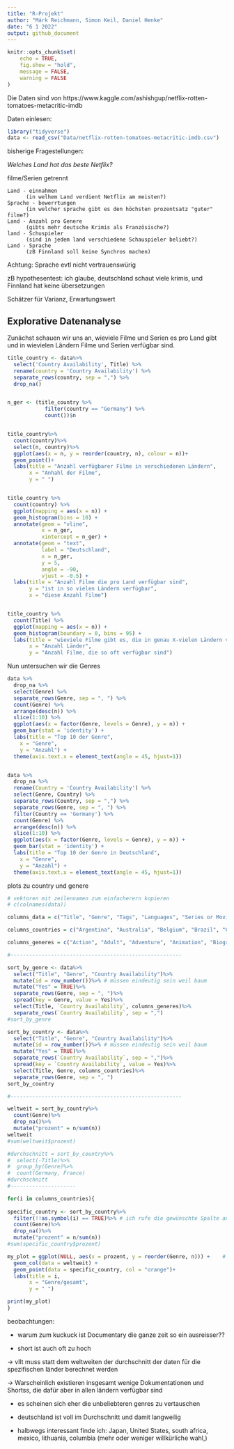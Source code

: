 ```yaml
---
title: "R-Projekt"
author: "Márk Reichmann, Simon Keil, Daniel Henke"
date: "6 1 2022"
output: github_document
---
```


```r
knitr::opts_chunk$set(
	echo = TRUE,
	fig.show = "hold",
	message = FALSE,
	warning = FALSE
)
```

Die Daten sind von
https://www.kaggle.com/ashishgup/netflix-rotten-tomatoes-metacritic-imdb

Daten einlesen:
```r
library("tidyverse")
data <- read_csv("Data/netflix-rotten-tomatoes-metacritic-imdb.csv")
```

bisherige Fragestellungen:

_Welches Land hat das beste Netflix?_

filme/Serien getrennt

    Land - einnahmen
          (in welhem Land verdient Netflix am meisten?)
    Sprache - bewerrtungen 
          (in welcher sprache gibt es den höchsten prozentsatz "guter" filme?)
    Land - Anzahl pro Genere
          (gibts mehr deutsche Krimis als Französische?)
    land - Schuspieler
          (sind in jedem land verschiedene Schauspieler beliebt?)
    Land - Sprache 
          (zB Finnland soll keine Synchros machen)
    
Achtung: Sprache evtl nicht vertrauenswürig


zB hypothesentest: ich glaube, deutschland schaut viele krimis, und Finnland hat keine übersetzungen

Schätzer für Varianz, Erwartungswert

## Explorative Datenanalyse

Zunächst schauen wir uns an, wieviele Filme und Serien es pro Land gibt und in wievielen Ländern Filme und Serien verfügbar sind. 
```r
title_country <- data%>%
  select('Country Availability', Title) %>% 
  rename(country = 'Country Availability') %>% 
  separate_rows(country, sep = ",") %>% 
  drop_na()


n_ger <- (title_country %>%
            filter(country == "Germany") %>%
            count())$n


title_country%>%
  count(country)%>%
  select(n, country)%>%
  ggplot(aes(x = n, y = reorder(country, n), colour = n))+
  geom_point()+
  labs(title = "Anzahl verfügbarer Filme in verschiedenen Ländern",
       x = "Anhahl der Filme", 
       y = " ")


title_country %>%
  count(country) %>% 
  ggplot(mapping = aes(x = n)) +
  geom_histogram(bins = 10) +
  annotate(geom = "vline",
           x = n_ger,
           xintercept = n_ger) +
  annotate(geom = "text",
           label = "Deutschland",
           x = n_ger,
           y = 5,
           angle = -90,
           vjust = -0.5) +
  labs(title = "Anzahl Filme die pro Land verfügbar sind",
       y = "ist in so vielen Ländern verfügbar",
       x = "diese Anzahl Filme")


title_country %>% 
  count(Title) %>%
  ggplot(mapping = aes(x = n)) +
  geom_histogram(boundary = 0, bins = 95) +
  labs(title = "wieviele Filme gibt es, die in genau X-vielen Ländern verfügbar sind?",
       x = "Anzahl Länder",
       y = "Anzahl Filme, die so oft verfügbar sind")

```
Nun untersuchen wir die Genres
```r
data %>% 
  drop_na %>% 
  select(Genre) %>%
  separate_rows(Genre, sep = ", ") %>%
  count(Genre) %>% 
  arrange(desc(n)) %>% 
  slice(1:10) %>% 
  ggplot(aes(x = factor(Genre, levels = Genre), y = n)) +
  geom_bar(stat = 'identity') +
  labs(title = "Top 10 der Genre",
    x = "Genre",
    y = "Anzahl") +
  theme(axis.text.x = element_text(angle = 45, hjust=1))


data %>% 
  drop_na %>% 
  rename(Country = 'Country Availability') %>% 
  select(Genre, Country) %>%
  separate_rows(Country, sep = ",") %>%
  separate_rows(Genre, sep = ", ") %>%
  filter(Country == 'Germany') %>% 
  count(Genre) %>% 
  arrange(desc(n)) %>% 
  slice(1:10) %>% 
  ggplot(aes(x = factor(Genre, levels = Genre), y = n)) +
  geom_bar(stat = 'identity') +
  labs(title = "Top 10 der Genre in Deutschland",
    x = "Genre",
    y = "Anzahl") +
  theme(axis.text.x = element_text(angle = 45, hjust=1))
```


plots zu country und genere
```r
# vektoren mit zeilennamen zum einfacherern kopieren
# c(colnames(data))

columns_data = c("Title", "Genre", "Tags", "Languages", "Series or Movie", "Hidden Gem Score", "Country Availability", "Runtime", "Director", "Writer", "Actors", "View Rating", "IMDb Score", "Rotten Tomatoes Score", "Metacritic Score", "Awards Received", "Awards Nominated For", "Boxoffice", "Release Date", "Netflix Release Date", "Production House", "Netflix Link", "IMDb Link", "Summary", "IMDb Votes", "Image", "Poster", "TMDb Trailer", "Trailer Site")

columns_countries = c("Argentina", "Australia", "Belgium", "Brazil", "Canada", "Colombia", "Czech Republic", "France", "Germany", "Greece", "Hong Kong", "Hungary", "Iceland", "India", "Israel", "Italy", "Japan", "Lithuania", "Malaysia", "Mexico", "Netherlands", "Poland", "Portugal", "Romania", "Russia", "Singapore", "Slovakia", "South Africa", "South Korea", "Spain", "Sweden", "Switzerland", "Thailand", "Turkey", "United Kingdom", "United States")

columns_generes = c("Action", "Adult", "Adventure", "Animation", "Biography", "Comedy", "Crime", "Documentary", "Drama", "Family", "Fantasy", "Film-Noir", "Game-Show", "History", "Horror", "Music", "Musical", "Mystery", "News", "Reality-TV", "Romance", "Sci-Fi", "Short", "Sport", "Talk-Show", "Thriller", "War", "Western")

#-------------------------------------------------------

sort_by_genre <- data%>%
  select("Title", "Genre", "Country Availability")%>%
  mutate(id = row_number())%>% # müssen eindeutig sein weil baum
  mutate("Yes" = TRUE)%>%
  separate_rows(Genre, sep = ", ")%>%
  spread(key = Genre, value = Yes)%>%
  select(Title, `Country Availability`, columns_generes)%>%
  separate_rows(`Country Availability`, sep = ",")
#sort_by_genre

sort_by_country <- data%>%
  select("Title", "Genre", "Country Availability")%>%
  mutate(id = row_number())%>% # müssen eindeutig sein weil baum
  mutate("Yes" = TRUE)%>% 
  separate_rows(`Country Availability`, sep = ",")%>%
  spread(key = `Country Availability`, value = Yes)%>%
  select(Title, Genre, columns_countries)%>%
  separate_rows(Genre, sep = ", ")
sort_by_country

#-------------------------------------------------------

weltweit = sort_by_country%>%
  count(Genre)%>%
  drop_na()%>%
  mutate("prozent" = n/sum(n))
weltweit
#sum(weltweit$prozent)

#durchschnitt = sort_by_country%>%
#  select(-Title)%>%
#  group_by(Genre)%>%
#  count(Germany, France)
#durchschnitt
#---------------------

for(i in columns_countries){
  
specific_country <- sort_by_country%>%
  filter(!!as.symbol(i) == TRUE)%>% # ich rufe die gewünschte Spalte auf, obwohl ich nur einen Stig zur verfügung habe
  count(Genre)%>%
  drop_na()%>%
  mutate("prozent" = n/sum(n))
#sum(specific_country$prozent)

my_plot = ggplot(NULL, aes(x = prozent, y = reorder(Genre, n))) +    # Draw ggplot2 plot based on two data frames
  geom_col(data = weltweit) +
  geom_point(data = specific_country, col = "orange")+
  labs(title = i,
       x = "Genre/gesamt", 
       y = " ")

print(my_plot)
}
```
beobachtungen: 

- warum zum kuckuck ist Documentary die ganze zeit so ein ausreisser??

- short ist auch oft zu hoch

-> vllt muss statt dem weltweiten der durchschnitt der daten für die spezifischen länder berechnet werden

-> Warscheinlich existieren insgesamt wenige Dokumentationen und Shortss, die dafür aber in allen ländern verfügbar sind

- es scheinen sich eher die unbeliebteren genres zu vertauschen
- deutschland ist voll im Durchschnitt und damit langweilig

- halbwegs interessant finde ich: Japan, United States, south africa, mexico, lithuania, columbia
(mehr oder weniger willkürliche wahl,)


